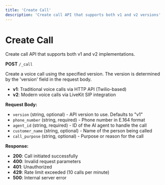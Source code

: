 ```yaml
---
title: 'Create Call'
description: 'Create call API that supports both v1 and v2 versions'
---
```


# Create Call

Create call API that supports both v1 and v2 implementations.

**POST** `/_call`

Create a voice call using the specified version. The version is determined by the 'version' field in the request body.

- **v1**: Traditional voice calls via HTTP API (Twilio-based)
- **v2**: Modern voice calls via LiveKit SIP integration

**Request Body:**
- `version` (string, optional) - API version to use. Defaults to "v1"
- `phone_number` (string, required) - Phone number in E.164 format
- `agent_id` (string, required) - ID of the AI agent to handle the call
- `customer_name` (string, optional) - Name of the person being called
- `call_purpose` (string, optional) - Purpose or reason for the call

**Response:**
- **200**: Call initiated successfully
- **400**: Invalid request parameters
- **401**: Unauthorized
- **429**: Rate limit exceeded (10 calls per minute)
- **500**: Internal server error
